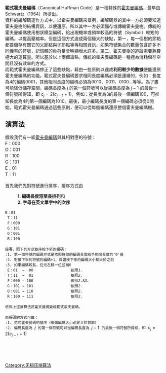 {{NoteTA
|G1=IT
|T=zh-hans:范氏霍夫曼編碼;zh-hant:範式霍夫曼編碼;
}}
'''範式霍夫曼編碼'''（Canonical Huffman Code）是一種特殊的[[霍夫曼編碼|霍夫曼編碼]]，最早由Schwartz（1964）所提出。<br>

資料的編解碼運作方式中，以霍夫曼編碼來舉例，編解碼器的其中一方必須要知道霍夫曼樹的結構資訊，以便還原。所以其中一方必須儲存或傳輸霍夫曼樹。傳統的霍夫曼編碼使用樹狀模型編碼，給出現機率或頻率較高的符號（Symbol）較短的編碼，以提高壓縮率。但是這個方式造成兩個極大的缺點，第一，每一個樹的節點都要儲存有關它的父節點與子節點等等相關資訊，如果符號集合的數量包含許多不同機率的符號，記憶體的負荷量會明顯增大許多。第二，霍夫曼樹的追蹤需要耗費極大的運算量。所以基於以上兩個論點，傳統的霍夫曼編碼是一種極為消耗儲存空間且沒有效率的方式。<br>

而範式霍夫曼編碼修正了這些缺點，藉由一些原則以達成'''利用較少的數據'''便能還原霍夫曼編碼的功能。範式霍夫曼編碼要求相同長度編碼必須是連續的，例如：長度為4的編碼0001，其他相同長度的編碼必須為0010、0011、0100...等等。為了盡可能降低儲存空間，編碼長度為 <math>j</math> 的第一個符號可以從編碼長度為 <math>j-1</math> 的最後一個符號所得知，即 <math>c_{j} = 2(c_{j-1} +1 ) </math>，例如：從長度為3的最後一個編碼100，可推知長度為4的第一個編碼為1010。最後，最小編碼長度的第一個編碼必須從0開始。範式霍夫曼編碼通過這些原則，便可以從每個編碼還原整個霍夫曼編碼樹。<br>

== 演算法 ==
假設我們有一組[[霍夫曼編碼|霍夫曼編碼]]與其相對應的符號：<br>
 F：000<br>
 O：001<br>
 R：100<br>
 G：101<br>
 E：01<br>
 T：11<br>
<br>
首先我們先對符號進行排序，排序方式由
:'''1. 編碼長度短至長排列'''和
:'''2. 字母在英文單字中的次序'''<br>
 E：01<br>
 T：11<br>
 F：000<br>
 G：101<br>
 O：001<br>
 R：100<br> 
<br>
接著，照下列方式依序給予新的編碼：<br>
:1. 第一個符號的編碼方式是依照符號的編碼長度給予相同長度的'0'值<br>
:2. 對接下來的符號的編碼+1，保證接下來的編碼大小都大於之前<br>
:3. 如果編碼較長，位元左移一位並補0<br>
 E：01  →  00                 按照''1.'' <br>
 T：11  →  01                 依照''2.'' <br>
 F：000 → 100                 依照''2.''&''3.''<br>
 G：101 → 101                 依照''2.''<br>
 O：001 → 110                 依照''2.''<br>
 R：100 → 111                 依照''2.''<br>
<br>
依照上述演算法將霍夫曼碼變成範式霍夫曼碼。<br><br>
而解碼的方式可由：<br>
:1. 范式霍夫曼碼的順序（後面編碼大小必定大於前面）<br>
:2. 編碼長度為 <math>j</math> 的第一個符號可以從編碼長度為 <math>j-1</math> 的最後一個符號所得知，即 <math>c_{j} = 2(c_{j-1} +1 ) </math> <br>
<br>
<br>


{{压缩方法}}
<br>
[[Category:无损压缩算法|Category:无损压缩算法]]